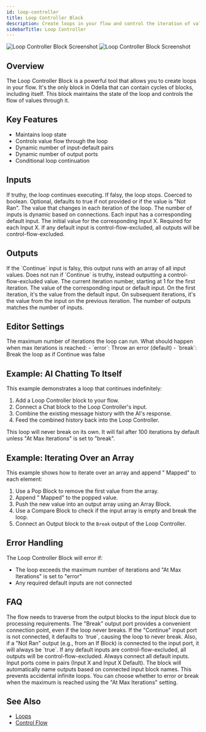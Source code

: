 ```yaml
---
id: loop-controller
title: Loop Controller Block
description: Create loops in your flow and control the iteration of values
sidebarTitle: Loop Controller
---
```


<Frame>
  <img src="/block-reference/assets/loop_controller_light.png" alt="Loop Controller Block Screenshot" className="block dark:hidden" />
  <img src="/block-reference/assets/loop_controller_dark.png" alt="Loop Controller Block Screenshot" className="hidden dark:block" />
</Frame>

## Overview
The Loop Controller Block is a powerful tool that allows you to create loops in your flow. It's the only block in Odella that can contain cycles of blocks, including itself. This block maintains the state of the loop and controls the flow of values through it.

## Key Features

- Maintains loop state
- Controls value flow through the loop
- Dynamic number of input-default pairs
- Dynamic number of output ports
- Conditional loop continuation

## Inputs

<ParamField path="Continue" type="any">
  If truthy, the loop continues executing. If falsy, the loop stops. Coerced to boolean. Optional, defaults to true if not provided or if the value is "Not Ran".
</ParamField>

<ParamField path="Input X" type="any">
  The value that changes in each iteration of the loop. The number of inputs is dynamic based on connections. Each input has a corresponding default input.
</ParamField>

<ParamField path="Input X Default" type="any">
  The initial value for the corresponding Input X. Required for each Input X. If any default input is control-flow-excluded, all outputs will be control-flow-excluded.
</ParamField>

## Outputs

<ResponseField name="Break" type="any[]">
  If the `Continue` input is falsy, this output runs with an array of all input values. Does not run if `Continue` is truthy, instead outputting a control-flow-excluded value.
</ResponseField>

<ResponseField name="Iteration" type="number">
  The current iteration number, starting at 1 for the first iteration.
</ResponseField>

<ResponseField name="Output X" type="any">
  The value of the corresponding input or default input. On the first iteration, it's the value from the default input. On subsequent iterations, it's the value from the input on the previous iteration. The number of outputs matches the number of inputs.
</ResponseField>

## Editor Settings

<ParamField path="Max Iterations" type="number" default={100}>
  The maximum number of iterations the loop can run.
</ParamField>

<ParamField path="At Max Iterations" type="string" default="error">
  What should happen when max iterations is reached:
  - `error`: Throw an error (default)
  - `break`: Break the loop as if Continue was false
</ParamField>

## Example: AI Chatting To Itself

This example demonstrates a loop that continues indefinitely:

1. Add a Loop Controller block to your flow.
2. Connect a Chat block to the Loop Controller's input.
3. Combine the existing message history with the AI's response.
4. Feed the combined history back into the Loop Controller.

<Note>
  This loop will never break on its own. It will fail after 100 iterations by default unless "At Max Iterations" is set to "break".
</Note>

## Example: Iterating Over an Array

This example shows how to iterate over an array and append " Mapped" to each element:

1. Use a Pop Block to remove the first value from the array.
2. Append " Mapped" to the popped value.
3. Push the new value into an output array using an Array Block.
4. Use a Compare Block to check if the input array is empty and break the loop.
5. Connect an Output block to the `Break` output of the Loop Controller.

## Error Handling

The Loop Controller Block will error if:
- The loop exceeds the maximum number of iterations and "At Max Iterations" is set to "error"
- Any required default inputs are not connected

## FAQ

<AccordionGroup>
  <Accordion title="Why do I need to connect something to the Break output port?">
    The flow needs to traverse from the output blocks to the input block due to processing requirements. The "Break" output port provides a convenient connection point, even if the loop never breaks.
  </Accordion>

  <Accordion title="Why does my loop run forever?">
    If the "Continue" input port is not connected, it defaults to `true`, causing the loop to never break. Also, if a "Not Ran" output (e.g., from an If Block) is connected to the input port, it will always be `true`.
  </Accordion>

  <Accordion title="What happens if I don't connect the default input port?">
    If any default inputs are control-flow-excluded, all outputs will be control-flow-excluded. Always connect all default inputs.
  </Accordion>

  <Accordion title="How can I remember the ports better?">
    Input ports come in pairs (Input X and Input X Default). The block will automatically name outputs based on connected input block names.
  </Accordion>

  <Accordion title="Why does the loop controller have a maximum number of iterations?">
    This prevents accidental infinite loops. You can choose whether to error or break when the maximum is reached using the "At Max Iterations" setting.
  </Accordion>
</AccordionGroup>

## See Also

- [Loops](../user-guide/workflow/loops.md)
- [Control Flow](../user-guide/workflow/control-flow.md)
